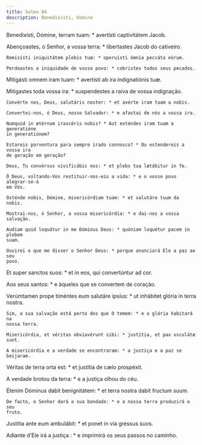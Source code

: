 ```yaml
---
title: Salmo 84
description: Benedixisti, Domine
---
```


<div class="side-by-side not-content">

Benedixísti, Dómine, terram tuam: * avertísti captivitátem Jacob.

  <span>
    Abençoastes, ó Senhor, a vossa terra: * libertastes Jacob do cativeiro.

    Remisísti iniquitátem plebis tuæ: * operuísti ómnia peccáta eórum.

    Perdoastes a iniquidade de vosso povo: * cobristes todos seus pecados.
  </span>

Mitigásti omnem iram tuam: * avertísti ab ira indignatiónis tuæ.

  <span>
    Mitigastes toda vossa ira: * suspendestes a raiva de vossa indignação.

    Convérte nos, Deus, salutáris noster: * et avérte iram tuam a nobis.

    Convertei-nos, ó Deus, nosso Salvador: * e afastai de nós a vossa ira.

    Numquid in ætérnum irascéris nobis? * Aut exténdes iram tuam a generatióne
    in generatiónem?

    Estareis porventura para sempre irado connosco? * Ou estendereis a vossa ira
    de geração em geração?

    Deus, Tu convérsus vivificábis nos: * et plebs tua lætábitur in Te.

    Ó Deus, voltando-Vos restituir-nos-eis a vida: * e o vosso povo alegrar-se-á
    em Vós.

    Osténde nobis, Dómine, misericórdiam tuam: * et salutáre tuum da nobis.

    Mostrai-nos, ó Senhor, a vossa misericórdia: * e dai-nos a vossa salvação.

    Audiam quid loquátur in me Dóminus Deus: * quóniam loquétur pacem in plebem
    suam.

    Ouvirei o que me disser o Senhor Deus: * porque anunciará Ele a paz ao seu
    povo.
  </span>

Et super sanctos suos: * et in eos, qui convertúntur ad cor.

Aos seus santos: * e àqueles que se convertem de coração.

  <span>
    Verúmtamen prope timéntes eum salutáre ipsíus: * ut inhábitet glória in
    terra nostra.

    Sim, a sua salvação está perto dos que O temem: * e a glória habitará na
    nossa terra.

    Misericórdia, et véritas obviavérunt sibi: * justítia, et pax osculátæ sunt.

    A misericórdia e a verdade se encontraram: * a justiça e a paz se beijaram.
  </span>

Véritas de terra orta est: * et justítia de cælo prospéxit.

A verdade brotou da terra: * e a justiça olhou do céu.

  <span>
    Étenim Dóminus dabit benignitátem: * et terra nostra dabit fructum suum.

    De facto, o Senhor dará a sua bondade: * e a nossa terra produzirá o seu
    fruto.
  </span>

Justítia ante eum ambulábit: * et ponet in via gressus suos.

  <span>
    Adiante d’Ele irá a justiça : * e imprimirá os seus passos no caminho.

</div>
